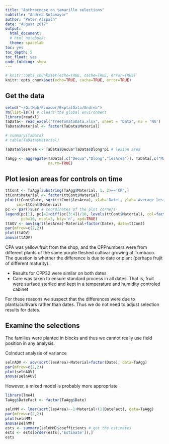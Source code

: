 ```yaml
---
title: "Anthracnose on tamarillo selections"
subtitle: "Andrea Sotomayor"
author: "Peter Alspach"
date: "August 2017"
output:
  html_document:
  # html_notebook:
  theme: spacelab
toc: yes
toc_depth: 5
toc_float: yes
code_folding: show
---
```

  
```r
# knitr::opts_chunk$set(echo=TRUE, cache=TRUE, error=TRUE)
knitr::opts_chunk$set(echo=TRUE, cache=TRUE, error=TRUE)
```

## Get the data

```r
setwd("~/GitHub/Ecuador/ExptalData/Andrea")
rm(list=ls()) # clears the global environment
library(readxl)
TaData<- read_excel("TreeTomatoData.xlsx", sheet = "Data", na = 'NA')
TaData$Material <- factor(TaData$Material)

# summary(TaData)
# table(TaData$Material)

TaData$lesArea <- TaData$Decua*TaData$Dlong*pi # lesion area

TaAgg <- aggregate(TaData[,c("Decua","Dlong","lesArea")], TaData[,c("Material","Date","Rep")], mean,
                   na.rm=TRUE)
```

## Plot lesion areas for controls on time

```r
ttCont <- TaAgg[substring(TaAgg$Material, 1, 2)=='CP',]
ttCont$Material <- factor(ttCont$Material)
plot(ttCont$Date, sqrt(ttCont$lesArea), xlab='Date', ylab='Average lesion area', pch=16,
     col=ttCont$Material)
pc <- par()$usr # coordinates of the plot corners
legend(pc[1], pc[4]+diff(pc[3:4])/10, levels(ttCont$Material), col=factor(levels(ttCont$Material)),
       pch=16, ncol=3, bty='n', xpd=TRUE)
ttAOV <- aov(sqrt(lesArea)~Material+factor(Date), data=ttCont)
par(mfrow=c(2,2))
plot(ttAOV)
anova(ttAOV)
```

CPA was yellow fruit from the shop, and the CPPnumbers were from different plants of the same purple fleshed cultivar growing at Tumbaco.  The question is whether the difference is due to date or plant (perhaps frujit of different maturity).

* Results for CPP32 were similar on both dates
* Care was taken to ensure standard process in all dates.  That is, fruit were surface steriled and kept in a temperature and humidity controled cabinet

For these reasons we suspect that the differences were due to plants/cultivars rather than dates.  Thus we do not need to adjust selection results for dates.

## Examine the selections

The families were planted in blocks and thus we cannot really use field position in any analysis.

Colnduct analysis of variance
```r
selnAOV <- aov(sqrt(lesArea)~Material+factor(Date), data=TaAgg)
par(mfrow=c(2,2))
plot(selnAOV)
anova(selnAOV)
```

However, a mixed model is probably more appropriate
```r
library(lme4)
TaAgg$DateFact <- factor(TaAgg$Date)

selnMM <- lmer(sqrt(lesArea)~-1+Material+(1|DateFact), data=TaAgg)
par(mfrow=c(2,2))
plot(selnMM)
anova(selnMM)
ests <- summary(selnMM)$coefficients # get the estimates
ests <- ests[order(ests[,'Estimate']),]
ests
```

